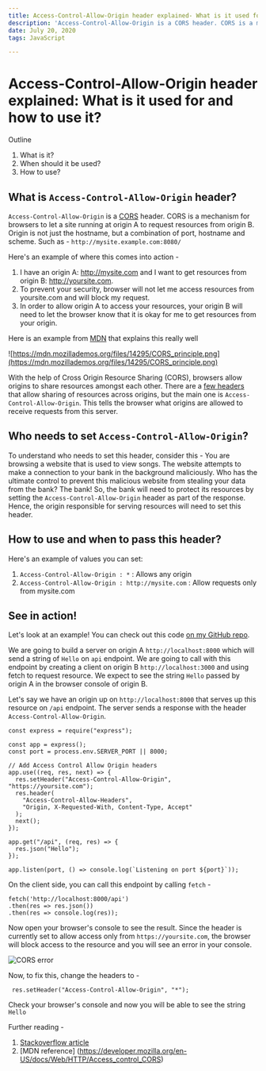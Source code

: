 ```yaml
---
title: Access-Control-Allow-Origin header explained- What is it used for and how to use it?
description: 'Access-Control-Allow-Origin is a CORS header. CORS is a mechanism for browsers to let a site running at origin A to request resources from origin B. Origin is not just the hostname, but a combination of port, hostname and scheme.'
date: July 20, 2020
tags: JavaScript

---
```


# Access-Control-Allow-Origin header explained: What is it used for and how to use it?

Outline

1. What is it?
2. When should it be used?
3. How to use?

## What is `Access-Control-Allow-Origin` header?

`Access-Control-Allow-Origin` is a [CORS](https://developer.mozilla.org/en-US/docs/Web/HTTP/CORS) header. CORS is a mechanism for browsers to let a site running at origin A to request resources from origin B. Origin is not just the hostname, but a combination of port, hostname and scheme. Such as - `http://mysite.example.com:8080/`

Here's an example of where this comes into action -

1. I have an origin A: http://mysite.com and I want to get resources from origin B: http://yoursite.com.
2. To prevent your security, browser will not let me access resources from yoursite.com and will block my request.
3. In order to allow origin A to access your resources, your origin B will need to let the browser know that it is okay for me to get resources from your origin.

Here is an example from [MDN](https://mdn.mozillademos.org/files/14295/CORS_principle.png) that explains this really well

![https://mdn.mozillademos.org/files/14295/CORS_principle.png](https://mdn.mozillademos.org/files/14295/CORS_principle.png)

With the help of Cross Origin Resource Sharing (CORS), browsers allow origins to share resources amongst each other. There are a [few headers](https://developer.mozilla.org/en-US/docs/Web/HTTP/CORS#The_HTTP_response_headers) that allow sharing of resources across origins, but the main one is `Access-Control-Allow-Origin`. This tells the browser what origins are allowed to receive requests from this server.

## Who needs to set `Access-Control-Allow-Origin`?

To understand who needs to set this header, consider this - You are browsing a website that is used to view songs. The website attempts to make a connection to your bank in the background maliciously. Who has the ultimate control to prevent this malicious website from stealing your data from the bank? The bank! So, the bank will need to protect its resources by setting the `Access-Control-Allow-Origin` header as part of the response. Hence, the origin responsible for serving resources will need to set this header.

## How to use and when to pass this header?

Here's an example of values you can set:

1. `Access-Control-Allow-Origin : *` : Allows any origin
2. `Access-Control-Allow-Origin : http://mysite.com` : Allow requests only from mysite.com

## See in action!

Let's look at an example! You can check out this code [on my GitHub repo](https://github.com/shrutikapoor08/blogs/tree/master/code-examples/CORS).

We are going to build a server on origin A `http://localhost:8000` which will send a string of `Hello` on `api` endpoint. We are going to call with this endpoint by creating a client on origin B `http://localhost:3000` and using fetch to request resource. We expect to see the string `Hello` passed by origin A in the browser console of origin B.

Let's say we have an origin up on `http://localhost:8000` that serves up this resource on `/api` endpoint. The server sends a response with the header `Access-Control-Allow-Origin`.

```
const express = require("express");

const app = express();
const port = process.env.SERVER_PORT || 8000;

// Add Access Control Allow Origin headers
app.use((req, res, next) => {
  res.setHeader("Access-Control-Allow-Origin", "https://yoursite.com");
  res.header(
    "Access-Control-Allow-Headers",
    "Origin, X-Requested-With, Content-Type, Accept"
  );
  next();
});

app.get("/api", (req, res) => {
  res.json("Hello");
});

app.listen(port, () => console.log(`Listening on port ${port}`));

```

On the client side, you can call this endpoint by calling `fetch` -

```
fetch('http://localhost:8000/api')
.then(res => res.json())
.then(res => console.log(res));

```

Now open your browser's console to see the result.
Since the header is currently set to allow access only from `https://yoursite.com`, the browser will block access to the resource and you will see an error in your console.

![CORS error](./img/CORS-access-denied.png)

Now, to fix this, change the headers to -

```
 res.setHeader("Access-Control-Allow-Origin", "*");
```

Check your browser's console and now you will be able to see the string `Hello`

Further reading -

1. [Stackoverflow article](https://stackoverflow.com/questions/10636611/how-does-access-control-allow-origin-header-work)
2. [MDN reference] (https://developer.mozilla.org/en-US/docs/Web/HTTP/Access_control_CORS)
